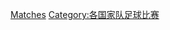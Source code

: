 {{commonscat|Matches of Germany national football team}}

[[Category:德国国家足球队|Matches]]
[[Category:各国家队足球比赛|Category:各国家队足球比赛]]